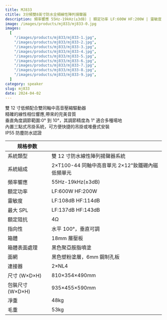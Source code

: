 ```yaml
---
title: MJ833
ctitle: 3分頻雙8英寸防水全頻線性陣列揚聲器
description: 頻率響應 55Hz-19kHz(±3dB) | 額定功率 LF:600W HF:200W | 靈敏度 	LF:108dB HF:114dB
image: /images/products/mj833/mj833-0.jpg
images:
  [
    "/images/products/mj833/mj833-1.jpg",
    "/images/products/mj833/mj833-2.jpg",
    "/images/products/mj833/mj833-3.jpg",
    "/images/products/mj833/mj833-4.jpg",
    "/images/products/mj833/mj833-5.jpg",
    "/images/products/mj833/mj833-6.jpg",
    "/images/products/mj833/mj833-7.jpg",
    "/images/products/mj833/mj833-8.jpg",
    "/images/products/mj833/mj833-9.jpg",
  ]
category: speaker
slug: mj833
date: 2024-04-02
---
```


雙 12 寸低頻配合雙同軸中高音壓縮驅動器  
精確的線性相位響應,帶來的完美音質  
垂直角度調節範圍:0° 到 10°，其調節精度為 1° 適合多種場地  
內置三點式吊掛系統，可方便快捷的吊掛或堆疊式安裝  
IP55 防塵防水認證

| 规格参数         |                                                  |
| ---------------- | ------------------------------------------------ |
| 系統類型         | 雙 12 寸防水線性陣列揚聲器系統                   |
| 系統組成         | 2×T100-44 同軸中高音單元 2×12"釹鐵硼內磁低頻單元 |
| 頻率響應         | 55Hz-19kHz(±3dB)                                 |
| 額定功率         | LF:600W HF:200W                                  |
| 靈敏度           | LF:108dB HF:114dB                                |
| 最大 SPL         | LF:137dB HF:143dB                                |
| 額定阻抗         | 4Ω                                               |
| 指向性           | 水平 100°，垂直可調                              |
| 箱體             | 18mm 層壓板                                      |
| 箱體表面處理     | 黑色聚亞胺脂噴塗                                 |
| 面網             | 黑色塑粉塗層，6mm 鋼制孔板                       |
| 連接器           | 2×NL4                                            |
| 尺寸 (W×D×H)     | 810×354×490mm                                    |
| 包裝尺寸 (W×D×H) | 935×455×590mm                                    |
| 凈重             | 48kg                                             |
| 毛重             | 53kg                                             |

